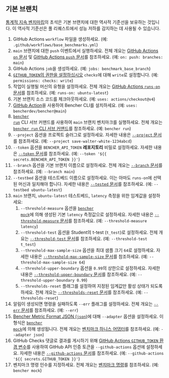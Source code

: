 
## 기본 브랜치

[통계적 지속 벤치마킹][statistical continuous benchmarking]의 초석은 기본 브랜치에 대한 역사적 기준선을 보유하는 것입니다.
이 역사적 기준선은 풀 리퀘스트에서 성능 저하를 감지하는 데 사용될 수 있습니다.

<BaseBranchCode />

1. GitHub Actions `workflow` 파일을 생성하세요.
   (예: `.github/workflows/base_benchmarks.yml`)
2. `main` 브랜치에 대한 `push` 이벤트에서 실행하세요.
   전체 개요는 [GitHub Actions `on` 문서][github actions on] 및 [GitHub Actions `push` 문서][github actions push]를 참조하세요.
   (예: `on: push: branches: main`)
3. GitHub Actions `job`을 생성하세요.
   (예: `jobs: benchmark_base_branch`)
4. [`GITHUB_TOKEN`의 권한을 설정하십시오][github token permissions]
   `checks`에 대해 `write`로 설정합니다.
   (예: `permissions: checks: write`)
5. 작업이 실행될 머신의 유형을 설정하세요.
   전체 개요는 [GitHub Actions `runs-on` 문서][github actions runs-on]를 참조하세요.
   (예: `runs-on: ubuntu-latest`)
6. 기본 브랜치 소스 코드를 체크아웃하세요.
   (예: `uses: actions/checkout@v4`)
7. [GitHub Action][bencher cli github action]을 사용하여 Bencher CLI를 설치하세요.
   (예: `uses: bencherdev/bencher@main`)
8. <code><a href="/ko/docs/explanation/bencher-run/">bencher run</a></code> CLI 서브 커맨드를 사용하여 `main` 브랜치 벤치마크를 실행하세요.
   전체 개요는 [`bencher run` CLI 서브 커맨드][bencher run]를 참조하세요.
   (예: `bencher run`)
9. `--project` 옵션을 프로젝트 슬러그로 설정하세요.
   자세한 내용은 [`--project` 문서][project option]를 참조하세요.
   (예: `--project save-walter-white-1234abcd`)
10. `--token` 옵션을 `BENCHER_API_TOKEN` **레포지토리** 비밀로 설정하세요.
   자세한 내용은 [`--token` 문서][token option]를 참조하세요.
   (예: `--token '${{ secrets.BENCHER_API_TOKEN }}'`)
11. `--branch` 옵션을 기본 브랜치 이름으로 설정하세요.
   전체 개요는 [`--branch` 문서][branch option]를 참조하세요.
   (예: `--branch main`)
12. `--testbed` 옵션을 테스트베드 이름으로 설정하세요.
    이는 아마도 `runs-on`에 선택된 머신과 일치해야 합니다.
    자세한 내용은 [`--tested` 문서][testbed option]를 참조하세요.
    (예: `--testbed ubuntu-latest`)
13. `main` 브랜치, `ubuntu-latest` 테스트베드, `latency` 측정을 위한 임계값을 설정하세요:
    1. `--threshold-measure` 옵션을 <code><a href="/ko/docs/reference/bencher-metric-format/#bencher-mock">bencher mock</a></code>에 의해 생성된 기본 `latency` 측정값으로 설정하세요.
       자세한 내용은 [`--threshold-measure` 문서][threshold measure option]를 참조하세요.
       (예: `--threshold-measure latency`)
    2. `--threshold-test` 옵션을 Student의 t-test (`t_test`)로 설정하세요.
       전체 개요는 [`--threshold-test` 문서][threshold test option]를 참조하세요.
       (예: `--threshold-test t_test`)
    3. `--threshold-max-sample-size` 옵션을 최대 샘플 크기 `64`로 설정하세요.
       자세한 내용은 [`--threshold-max-sample-size` 문서][threshold max sample size]를 참조하세요.
       (예: `--threshold-max-sample-size 64`)
    4. `--threshold-upper-boundary` 옵션을 `0.99`의 상한으로 설정하세요.
       자세한 내용은 [`--threshold-upper-boundary` 문서][threshold upper boundary]를 참조하세요.
       (예: `--threshold-upper-boundary 0.99`)
    5. `--thresholds-reset` 플래그를 설정하여 지정된 임계값만 활성 상태가 되도록 하세요.
       전체 개요는 [`--thresholds-reset` 문서][thresholds reset]를 참조하세요.
       (예: `--thresholds-reset`)
14. 알림이 생성되면 명령을 실패하도록 `--err` 플래그를 설정하세요.
   전체 개요는 [`--err` 문서][alert err]를 참조하세요.
   (예: `--err`)
15. [Bencher Metric Format JSON (`json`)][bmf]에 대해 `--adapter` 옵션을 설정하세요. 이 형식은 <code><a href="/ko/docs/reference/bencher-metric-format/#bencher-mock">bencher mock</a></code>에 의해 생성됩니다.
   전체 개요는 [벤치마크 하니스 어댑터][adapter json]를 참조하세요.
   (예: `--adapter json`)
16. GitHub Checks 댓글로 결과를 게시하기 위해 [GitHub Actions `GITHUB_TOKEN` 환경 변수][github token]를 사용하여 GitHub API 인증 토큰을 `--github-actions` 옵션에 설정하세요.
    자세한 내용은 [`--github-actions` 문서][github actions option]를 참조하세요.
    (예: `--github-actions '${{ secrets.GITHUB_TOKEN }}'`)
17. 벤치마크 명령 인수를 지정하세요.
   전체 개요는 [벤치마크 명령][command argument]를 참조하세요.
   (예: `bencher mock`)

[github actions on]: https://docs.github.com/ko/actions/using-workflows/workflow-syntax-for-github-actions#on
[github actions push]: https://docs.github.com/ko/webhooks/webhook-events-and-payloads#push
[github token permissions]: https://docs.github.com/ko/actions/using-jobs/assigning-permissions-to-jobs#setting-the-github_token-permissions-for-a-specific-job
[github actions runs-on]: https://docs.github.com/ko/actions/using-workflows/workflow-syntax-for-github-actions#jobsjob_idruns-on
[bencher cli github action]: https://github.com/marketplace/actions/bencher-cli
[github token]: https://docs.github.com/ko/actions/security-guides/automatic-token-authentication

[statistical continuous benchmarking]: /ko/docs/how-to/track-benchmarks/#statistical-continuous-benchmarking
[bencher run]: /ko/docs/explanation/bencher-run/
[project option]: /ko/docs/explanation/bencher-run/#--project-project
[token option]: /ko/docs/explanation/bencher-run/#--token-token
[branch option]: /ko/docs/explanation/branch-selection/#--branch-branch
[testbed option]: /ko/docs/explanation/bencher-run/#--testbed-testbed
[threshold measure option]: /ko/docs/explanation/thresholds/#--threshold-measure-measure
[threshold test option]: /ko/docs/explanation/thresholds/#--threshold-test-test
[threshold max sample size]: /ko/docs/explanation/thresholds/#--threshold-max-sample-size-size
[threshold upper boundary]: /ko/docs/explanation/thresholds/#--threshold-upper-boundary-boundary
[thresholds reset]: /ko/docs/explanation/thresholds/#--thresholds-reset
[alert err]: /ko/docs/explanation/thresholds/#--err
[bmf]: /ko/docs/reference/bencher-metric-format/
[adapter json]: /ko/docs/explanation/adapters/#-json
[github actions option]: /ko/docs/explanation/bencher-run/#--github-actions-github_token
[command argument]: /ko/docs/explanation/bencher-run/#benchmark-command